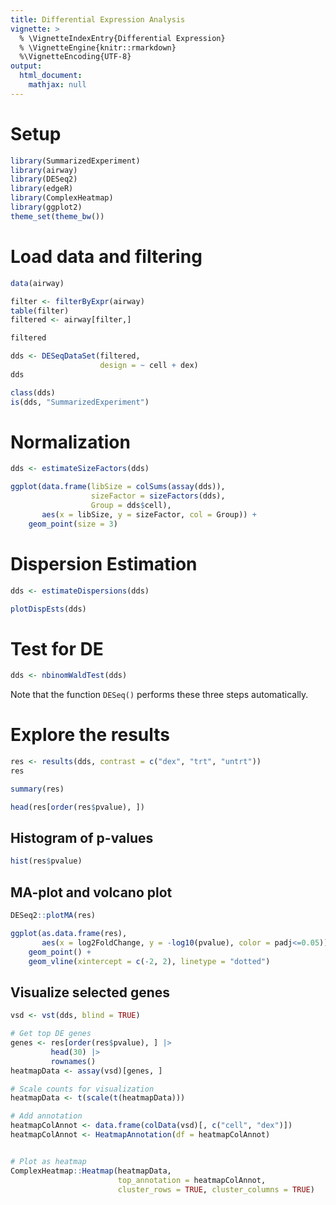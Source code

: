```yaml
---
title: Differential Expression Analysis
vignette: >
  % \VignetteIndexEntry{Differential Expression}
  % \VignetteEngine{knitr::rmarkdown}
  %\VignetteEncoding{UTF-8}
output:
  html_document:
    mathjax: null   
---
```


# Setup

```r
library(SummarizedExperiment)
library(airway)
library(DESeq2)
library(edgeR)
library(ComplexHeatmap)
library(ggplot2)
theme_set(theme_bw())
```

# Load data and filtering

```r
data(airway)

filter <- filterByExpr(airway)
table(filter)
filtered <- airway[filter,]

filtered
```

```r
dds <- DESeqDataSet(filtered,
                    design = ~ cell + dex)
dds

class(dds)
is(dds, "SummarizedExperiment")
```

# Normalization

```r
dds <- estimateSizeFactors(dds)

ggplot(data.frame(libSize = colSums(assay(dds)),
                  sizeFactor = sizeFactors(dds),
                  Group = dds$cell),
       aes(x = libSize, y = sizeFactor, col = Group)) +
    geom_point(size = 3)
```


# Dispersion Estimation

```r
dds <- estimateDispersions(dds)
```

```r
plotDispEsts(dds)
```

# Test for DE

```r
dds <- nbinomWaldTest(dds)
```

Note that the function `DESeq()` performs these three steps automatically.

# Explore the results

```r
res <- results(dds, contrast = c("dex", "trt", "untrt"))
res
```

```r
summary(res)
```

```r
head(res[order(res$pvalue), ])
```

## Histogram of p-values

```r
hist(res$pvalue)
```

## MA-plot and volcano plot

```r
DESeq2::plotMA(res)
```

```r
ggplot(as.data.frame(res),
       aes(x = log2FoldChange, y = -log10(pvalue), color = padj<=0.05)) +
    geom_point() +
    geom_vline(xintercept = c(-2, 2), linetype = "dotted")
```

## Visualize selected genes

```r
vsd <- vst(dds, blind = TRUE)

# Get top DE genes
genes <- res[order(res$pvalue), ] |>
         head(30) |>
         rownames()
heatmapData <- assay(vsd)[genes, ]

# Scale counts for visualization
heatmapData <- t(scale(t(heatmapData)))

# Add annotation
heatmapColAnnot <- data.frame(colData(vsd)[, c("cell", "dex")])
heatmapColAnnot <- HeatmapAnnotation(df = heatmapColAnnot)


# Plot as heatmap
ComplexHeatmap::Heatmap(heatmapData,
                        top_annotation = heatmapColAnnot,
                        cluster_rows = TRUE, cluster_columns = TRUE)
```
